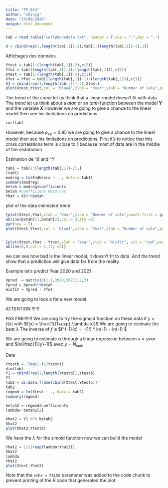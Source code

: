 ```yaml
---
title: "TP_EX3"
author: "vhinyg"
date: "28/09/2020"
output: html_document
---
```


```r
tab = read.table("cellphonedata.txt", header = T,sep = ";",dec = ",")

X = cbind(rep(1,length(tab[,1])-2),tab[1:(length(tab[,1])-2),1]) 

```

Affichages des données

```r
Ytest = tab[1:(length(tab[,1])-2),c(2)]
Yfut = tab[(length(tab[,1])-1):(length(tab[,1])),c(2)]
Xtest = tab[1:(length(tab[,1])-2),c(1)]
Xfut = Yfut = tab[(length(tab[,1])-1):(length(tab[,1])),c(1)]
X1 = cbind(rep(1,length(tab[,1])-2),Xtest)
plot(Xtest,Ytest,col = 'blue4',xlab = "Year",ylab = "Number of sale",panel.first = grid(10))
```

The trend of the curve let us think that a linear model doesn't fit with data. The trend let us think about a $atan$ or an $tanh$ function between the model $\mathbf{Y}$ and the variable $\mathbf{X}$
However we are going to give a chance to the linear model then see his limitations on predictions

```r
cor(tab)
```
However, because  $\rho_{xy} = 0.95$ we are going to give a chance to the linear model then see his limitations on predictions. First it's to notice that this cross correlations term is close to 1 because most of data are in the middle of the distribution


\mathbf{The linear model}

Estimation de $\^{\beta}$ and $\^{Y}$
```r
tab1 = tab[1:(length(tab[,1])-2),]
(tab1)
modreg = lm(EndUsers ~ . , data = tab1)
summary(modreg)
betah = modreg$coefficients
betah #coefficient beta hat
Yhat = X1%*%betah

```










plot of the data estimated trend

```r
{plot(Xtest,Yhat,xlab = "Year",ylab = "Number of sale",panel.first = grid(10)) 
abline(betah[1],betah[2],col = 2,lty =2)
par(new = T)
plot(Xtest,Ytest,col = 'blue4',xlab = "Year",ylab = "Number of sale",panel.first = grid(10))}


{plot(Xtest,Yhat - Ytest,xlab = "Year",ylab = "misfit", col = "red",panel.first = grid(10))
abline(0,0,col = 1,lty =2)}
```
we can see how bad is the linear model, it doesn't fit to data. And the trend show that a prediction will give data far from the reality.

Exemple let's predict Year 2020 and 2021

```r
Xpred  = matrix(c(1,1,2020,2021),2,2)
Ypred = Xpred%*%betah
misfit = Ypred - Yfut
```
We are going to look a for a new model.



############################################################################################################
ATTENTION !!!!!!

PAS FINI!!!!!!!
We are oing to try the sigmoid function on these data
if $y = f(x)$ with $f(x) = \frac{1}{1+exp(-\lambda x)}$ We are going to estimate the best $\lambda$
The inverse of $f$ is $f^{-1}(x) =  -(1/\lambda) * ln(\frac{1}{y}-1) = \alpha * ln(\frac{1}{y}-1) $

We are going to estimate $\alpha$ through a linear regression between $x = year$  and $ln(\frac{1}{y}-1)$ avec $y = N_{sale}$

Data
```r
Ytestb = -log(1-(1/Ytest))
dim(tab)
Y1 = cbind(rep(1,length(Ytestb)),Ytestb)
Y1
tab2 = as.data.frame(cbind(Xtest,Ytestb))
tab2
regmod = lm(Xtest ~ ., data = tab2)
summary(regmod)

betah2 = regmod$coefficients
lambda= betah2[2]

Xhat2 = Y1 %*% betah2
Xhat2 
plot(Xhat2,Ytestb)
```

We have the $\lambda$ for the simoid function now we can build the model 

```r
Yhat2 = 1/(1+exp(lambda*Xhat2))
Xhat2
lambda
Yhat2
plot(Xtest,Yhat2)
```






Note that the `echo = FALSE` parameter was added to the code chunk to prevent printing of the R code that generated the plot.
